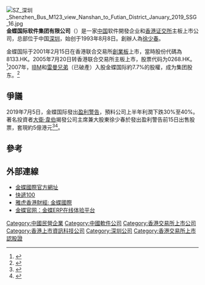 {{Infobox Company |
company_name = 金蝶國際軟件集團有限公司<br>Kingdee International Software Group Limited|   
company_logo = [[File:Kingdee_logo_wiki.jpg|thumb]] 
company_type = 上市公司 ({{sehk|0268}}) |   
company_slogan = |   
foundation = |   
location = [[中國|中國]] |   
key_people = 主席:徐少春 |   
industry = [[軟件|軟件]]|
sales =  |   
profit =  |   
revenue =  |
asset =  |   
market_value =  |
num_employees =  |   
products =  |   
homepage = [http://www.kingdee.com/ 金蝶國際官方網址]|
}} 
[[File:SZ_深圳_Shenzhen_Bus_M123_view_Nanshan_to_Futian_District_January_2019_SSG_16.jpg|thumb]]
'''金蝶国际软件集团有限公司'''（{{sehk|0268}}）是一家[[中国|中国]]软件開發企业和[[香港证交所|香港证交所]]主板上市公司，总部位于中国[[深圳|深圳]]，始创于1993年8月8日。創辦人為[[徐少春|徐少春]]。

金蝶国际于2001年2月15日在香港联合交易所[[香港創業板|創業板]]上市，當時股份代碼為8133.HK。2005年7月20日转香港联合交易所主板上市，股票代码为0268.HK。<ref>{{Cite web |url=http://www.kingdee.com/news/dongtai/11/2005-07/5326.htm |title=金蝶昨转板 再融资不受限 |accessdate=2011-07-17 |archive-date=2010-03-14 |archive-url=https://web.archive.org/web/20100314030808/http://www.kingdee.com/news/dongtai/11/2005-07/5326.htm |dead-url=yes }}</ref>2007年，[[IBM|IBM]]和[[雷曼兄弟|雷曼兄弟]]（已破產）入股金蝶国际約7.7%的股權，成为集团股东。<ref>{{Cite web |url=http://www.chinareviewnews.com/doc/1003/8/2/9/100382931.html?coluid=7&kindid=0&docid=100382931 |title=IBM聯手雷曼兄弟 1.32億港元入股金蝶 |accessdate=2011-07-17 |archive-date=2019-07-01 |archive-url=https://web.archive.org/web/20190701085920/http://www.chinareviewnews.com/doc/1003/8/2/9/100382931.html?coluid=7&kindid=0&docid=100382931 |dead-url=no }}</ref>

==爭議==
2019年7月5日，金蝶国际發出[[盈利警告|盈利警告]]，預料公司上半年利潤下跌30%至40%。著名投資者[[大衛·韋伯|大衛·韋伯]]揭發公司主席兼大股東徐少春於發出盈利警告前15日出售股票，套現約5億港元<ref>{{Cite web|title=金蝶國際發盈警 David Webb炮轟主席公告前15天減持套現逾5億元|url=https://www.hk01.com/金融市場/348922/金蝶國際發盈警-david-webb炮轟主席公告前15天減持套現逾5億元|accessdate=2019-07-06|date=2019-07-06|last=區嘉俊|work=香港01|language=zh-HK|archive-date=2019-07-06|archive-url=https://web.archive.org/web/20190706154507/https://www.hk01.com/%E9%87%91%E8%9E%8D%E5%B8%82%E5%A0%B4/348922/%E9%87%91%E8%9D%B6%E5%9C%8B%E9%9A%9B%E7%99%BC%E7%9B%88%E8%AD%A6-david-webb%E7%82%AE%E8%BD%9F%E4%B8%BB%E5%B8%AD%E5%85%AC%E5%91%8A%E5%89%8D15%E5%A4%A9%E6%B8%9B%E6%8C%81%E5%A5%97%E7%8F%BE%E9%80%BE5%E5%84%84%E5%85%83|dead-url=no}}</ref><ref>{{Cite web|title=【再狙擊】金蝶盈警 David Webb：主席業績期完前10日賣股套現|url=https://hk.finance.appledaily.com/finance/realtime/article/20190706/59796294|accessdate=2019-07-06|work=Apple Daily 蘋果日報|archive-date=2019-07-06|archive-url=https://web.archive.org/web/20190706154448/https://hk.finance.appledaily.com/finance/realtime/article/20190706/59796294|dead-url=no}}</ref>。

==參考==
{{reflist}}

==外部連線==
* [http://www.kingdee.com/ 金蝶國際官方網址] {{Wayback|url=http://www.kingdee.com/ |date=20110717111913 }}
* [http://www.kuaidi100.com/ 快遞100] {{Wayback|url=http://www.kuaidi100.com/ |date=20131115073126 }}
* [https://web.archive.org/web/20090817081536/http://hk.biz.yahoo.com/p/hk/profile/0268.HK.html 雅虎香港財經: 金蝶國際]
* [http://www.kingdee.com/experience/ 金蝶官网：金蝶ERP在线体验平台] {{Wayback|url=http://www.kingdee.com/experience/ |date=20140103090855 }}

[[Category:中國民營企業|Category:中國民營企業]]
[[Category:中國軟件公司|Category:中國軟件公司]]
[[Category:香港交易所上市公司|Category:香港交易所上市公司]]
[[Category:香港上市資訊科技公司|Category:香港上市資訊科技公司]]
[[Category:深圳公司|Category:深圳公司]]
[[Category:香港交易所上市認股證|Category:香港交易所上市認股證]]
